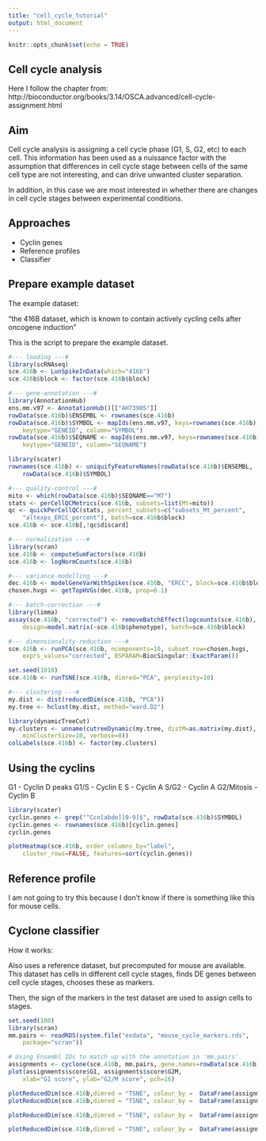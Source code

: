 ```yaml
---
title: "cell_cycle_tutorial"
output: html_document
---
```


```r
knitr::opts_chunk$set(echo = TRUE)
```

## Cell cycle analysis 

Here I follow the chapter from: http://bioconductor.org/books/3.14/OSCA.advanced/cell-cycle-assignment.html

## Aim

Cell cycle analysis is assigning a cell cycle phase (G1, S, G2, etc) to each cell. This information has been used as a nuissance factor with the assumption that differences in cell cycle stage between cells of the same cell type are not interesting, and can drive unwanted cluster separation. 

In addition, in this case we are most interested in whether there are changes in cell cycle stages between experimental conditions.

## Approaches
- Cyclin genes
- Reference profiles
- Classifier

## Prepare example dataset

The example dataset:

"the 416B dataset, which is known to contain actively cycling cells after oncogene induction"

This is the script to prepare the example dataset.
```r
#--- loading ---#
library(scRNAseq)
sce.416b <- LunSpikeInData(which="416b") 
sce.416b$block <- factor(sce.416b$block)

#--- gene-annotation ---#
library(AnnotationHub)
ens.mm.v97 <- AnnotationHub()[["AH73905"]]
rowData(sce.416b)$ENSEMBL <- rownames(sce.416b)
rowData(sce.416b)$SYMBOL <- mapIds(ens.mm.v97, keys=rownames(sce.416b),
    keytype="GENEID", column="SYMBOL")
rowData(sce.416b)$SEQNAME <- mapIds(ens.mm.v97, keys=rownames(sce.416b),
    keytype="GENEID", column="SEQNAME")

library(scater)
rownames(sce.416b) <- uniquifyFeatureNames(rowData(sce.416b)$ENSEMBL, 
    rowData(sce.416b)$SYMBOL)

#--- quality-control ---#
mito <- which(rowData(sce.416b)$SEQNAME=="MT")
stats <- perCellQCMetrics(sce.416b, subsets=list(Mt=mito))
qc <- quickPerCellQC(stats, percent_subsets=c("subsets_Mt_percent",
    "altexps_ERCC_percent"), batch=sce.416b$block)
sce.416b <- sce.416b[,!qc$discard]

#--- normalization ---#
library(scran)
sce.416b <- computeSumFactors(sce.416b)
sce.416b <- logNormCounts(sce.416b)

#--- variance-modelling ---#
dec.416b <- modelGeneVarWithSpikes(sce.416b, "ERCC", block=sce.416b$block)
chosen.hvgs <- getTopHVGs(dec.416b, prop=0.1)

#--- batch-correction ---#
library(limma)
assay(sce.416b, "corrected") <- removeBatchEffect(logcounts(sce.416b), 
    design=model.matrix(~sce.416b$phenotype), batch=sce.416b$block)

#--- dimensionality-reduction ---#
sce.416b <- runPCA(sce.416b, ncomponents=10, subset_row=chosen.hvgs,
    exprs_values="corrected", BSPARAM=BiocSingular::ExactParam())

set.seed(1010)
sce.416b <- runTSNE(sce.416b, dimred="PCA", perplexity=10)

#--- clustering ---#
my.dist <- dist(reducedDim(sce.416b, "PCA"))
my.tree <- hclust(my.dist, method="ward.D2")

library(dynamicTreeCut)
my.clusters <- unname(cutreeDynamic(my.tree, distM=as.matrix(my.dist),
    minClusterSize=10, verbose=0))
colLabels(sce.416b) <- factor(my.clusters)

```

## Using the cyclins

G1 - Cyclin D peaks
G1/S - Cyclin E
S - Cyclin A
S/G2 - Cyclin A
G2/Mitosis - Cyclin B

```r
library(scater)
cyclin.genes <- grep("^Ccn[abde][0-9]$", rowData(sce.416b)$SYMBOL)
cyclin.genes <- rownames(sce.416b)[cyclin.genes]
cyclin.genes

```

```r
plotHeatmap(sce.416b, order_columns_by="label", 
    cluster_rows=FALSE, features=sort(cyclin.genes))

```

## Reference profile

I am not going to try this because I don't know if there is something like this for mouse cells. 

## Cyclone classifier

How it works:

Also uses a reference dataset, but precomputed for mouse are available. 
This dataset has cells in different cell cycle stages, finds DE genes between cell cycle stages, chooses these as markers. 

Then, the sign of the markers in the test dataset are used to assign cells to stages.

```r
set.seed(100)
library(scran)
mm.pairs <- readRDS(system.file("exdata", "mouse_cycle_markers.rds", 
    package="scran"))

# Using Ensembl IDs to match up with the annotation in 'mm.pairs'.
assignments <- cyclone(sce.416b, mm.pairs, gene.names=rowData(sce.416b)$ENSEMBL)
plot(assignments$score$G1, assignments$score$G2M,
    xlab="G1 score", ylab="G2/M score", pch=16)

```
```r
plotReducedDim(sce.416b,dimred = "TSNE", colour_by =  DataFrame(assignments$normalized.scores$G1))
plotReducedDim(sce.416b,dimred = "TSNE", colour_by =  DataFrame(assignments$normalized.scores$G2))

plotReducedDim(sce.416b,dimred = "TSNE", colour_by =  DataFrame(assignments$normalized.scores$S))

plotReducedDim(sce.416b,dimred = "TSNE", colour_by =  DataFrame(assignments$phases))

```


